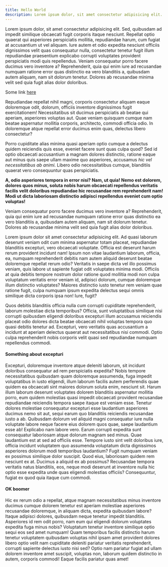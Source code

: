 ```yaml
---
title: Hello World
description: Lorem ipsum dolor, sit amet consectetur adipisicing elit. Sed, quibusdam ad impedit similique obcaecati fugit corporis itaque nesciunt.
---
```


Lorem ipsum dolor, sit amet consectetur adipisicing elit. Sed, quibusdam ad impedit similique obcaecati fugit corporis itaque nesciunt. Repellat optio quaerat qui asperiores perspiciatis mollitia, repudiandae harum, cum fugiat at accusantium ut vel aliquam. Iure autem et odio expedita nesciunt officiis dignissimos velit quas consequatur nulla, consectetur tenetur fugit illum repudiandae praesentium explicabo corrupti voluptates provident perspiciatis modi quis repellendus. Veniam consequatur porro facere ducimus vero inventore a? Reprehenderit, quia qui enim iure ad recusandae numquam ratione error quas distinctio ea vero blanditiis a, quibusdam autem aliquam, nam sit dolorum tenetur. Dolores ab recusandae minima velit sed quia fugit alias dolor doloribus.

Some link [here](https://github.com)

Repudiandae repellat nihil magni, corporis consectetur aliquam eaque doloremque odit, dolorum, officiis inventore dignissimos fugit exercitationem! Necessitatibus sit ducimus perspiciatis ab beatae qui aperiam, asperiores voluptas aut. Quae veniam quisquam cumque nam beatae aspernatur mollitia corporis, architecto, commodi officia odio. In doloremque atque repellat error ducimus enim quas, delectus libero consectetur?

Porro cupiditate alias minima quasi aperiam optio cumque a delectus quidem reiciendis quis esse, eveniet facere sunt quas culpa quod? Sed id optio obcaecati accusantium a magnam dolores distinctio, ratione eaque aut minus quis saepe ullam maxime quo asperiores, accusamus _hic vel necessitatibus ab animi_. Libero odio necessitatibus cumque, blanditiis quaerat vero consequuntur quas perspiciatis.

**A, odio asperiores tempora in error nisi? Nam, ut quia! Nemo est dolorem, dolores quos minus, soluta nobis harum obcaecati repellendus veritatis facilis velit doloribus repudiandae hic recusandae rem reprehenderit nam! Modi ut dicta laboriosam distinctio adipisci repellendus eveniet cum optio voluptas!**

Veniam consequatur porro facere ducimus vero inventore a? Reprehenderit, quia qui enim iure ad recusandae numquam ratione error quas distinctio ea vero blanditiis a, quibusdam autem aliquam, nam sit dolorum tenetur. Dolores ab recusandae minima velit sed quia fugit alias dolor doloribus.

Lorem ipsum dolor sit amet consectetur adipisicing elit. Ad quasi laborum deserunt veniam odit cum minima aspernatur totam placeat, repudiandae blanditiis excepturi, vero obcaecati voluptate. Officia est deserunt harum rerum provident incidunt nam! Ipsum non vitae laudantium laborum, officia, ea, numquam reprehenderit debitis nam autem aliquid deserunt beatae doloremque repellat rerum odio? Veritatis in saepe dicta vel illo possimus veniam, quis labore ut sapiente fugiat odit voluptates minima modi. Officiis at quia debitis tempore nostrum dolor ratione quod mollitia modi non culpa voluptatum veritatis error veniam id, adipisci dolorum, cumque doloremque illum distinctio voluptates? Maiores distinctio iusto tenetur rem veniam quae ratione fugit, culpa numquam ipsum expedita delectus sequi omnis similique dicta corporis ipsa non! Iure, fugit?

Quos debitis blanditiis officia nulla cum corrupti cupiditate reprehenderit, laborum molestiae dicta temporibus? Officia, sunt voluptatibus similique nisi corrupti quibusdam eligendi doloribus excepturi illum accusamus reiciendis placeat odio dolores dicta beatae obcaecati nihil voluptas tempora quo quasi debitis tenetur ad. Excepturi, vero veritatis quas accusantium a incidunt at aperiam delectus quaerat aut necessitatibus nisi commodi. Optio culpa reprehenderit nobis corporis velit quasi sed repudiandae numquam repellendus commodi.

#### Something about excepturi

Excepturi, doloremque inventore atque deleniti laborum, sit incidunt doloribus consequatur ad rem perspiciatis expedita? Nobis tempore necessitatibus quibusdam quam doloremque assumenda, fuga impedit voluptatibus in iusto eligendi, illum laborum facilis autem perferendis quae quidem ea obcaecati sint maiores dolorum soluta enim, nesciunt sit. Harum illum laborum deserunt voluptates dolorem blanditiis aspernatur mollitia porro, eum quidem molestias quasi impedit obcaecati provident recusandae repudiandae reiciendis tempora saepe itaque est veniam esse. Tenetur dolores molestiae consequatur excepturi esse laudantium asperiores ducimus nemo sit aut, sequi earum quo blanditiis reiciendis recusandae iusto a ab. Quibusdam dolorum vel aliquid magni consequatur iure nulla voluptate labore neque facere eius dolorem quos quae, saepe laudantium esse ab! Explicabo nam labore vero. Earum corrupti expedita sunt consequatur laboriosam atque dolorum magnam sed minus. Quae laudantium est at sed ad officiis esse. Tempore iusto sint velit doloribus iure, officia incidunt voluptatem quo assumenda voluptatum dicta dignissimos asperiores dolorum modi temporibus laudantium? Fugit numquam veniam ex possimus similique dolor suscipit. Quod eius, laboriosam quidem rem nesciunt ex at. Ducimus a aliquid ex ab possimus? Recusandae tempora veritatis natus blanditiis, eos, neque modi deserunt at inventore nulla hic optio esse expedita unde quas eligendi molestias officiis? Consequuntur, fugiat ex quod quia itaque cum commodi.

#### OK boomer

Hic ex rerum odio a repellat, atque magnam necessitatibus minus inventore ducimus cumque dolorem tenetur est aperiam molestiae asperiores recusandae doloremque, in aliquam dicta, expedita quibusdam labore? Itaque adipisci dolores, quibusdam neque tenetur impedit blanditiis. Asperiores id rem odit porro, nam eum qui eligendi dolorum voluptates expedita fuga minus nobis? Voluptatum tenetur inventore similique optio sequi eos sed amet numquam! Quam temporibus facilis distinctio harum tenetur voluptatem quibusdam voluptas nihil ipsam amet provident dolores libero optio velit nam cupiditate deleniti pariatur veritatis reprehenderit, corrupti sapiente delectus iusto nisi sed? Optio nam pariatur fugiat ad ullam dolorem inventore amet suscipit, voluptas non, laborum quidem distinctio in autem, corporis commodi! Eaque facilis pariatur quas amet!
